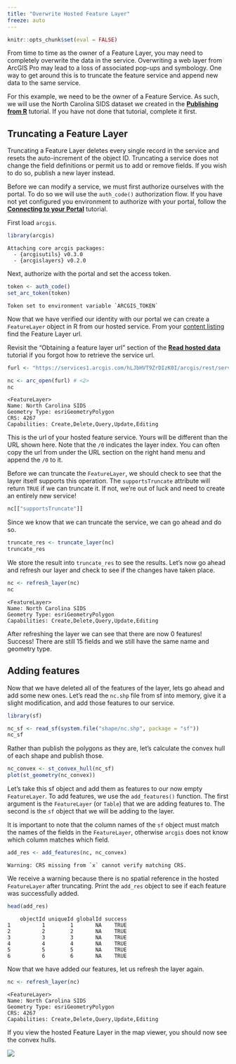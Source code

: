 ```yaml
---
title: "Overwrite Hosted Feature Layer"
freeze: auto
--- 
```


```r
knitr::opts_chunk$set(eval = FALSE)
```

From time to time as the owner of a Feature Layer, you may need to completely overwrite the data in the service. Overwriting a web layer from ArcGIS Pro may lead to a loss of associated pop-ups and symbology. One way to get around this is to truncate the feature service and append new data to the same service. 

For this example, we need to be the owner of a Feature Service. As such, we will use the North Carolina SIDS dataset we created in the [**Publishing from R**](../layers/publishing.qmd) tutorial. If you have not done that tutorial, complete it first.  

## Truncating a Feature Layer

Truncating a Feature Layer deletes every single record in the service and resets the auto-increment of the object ID. Truncating a service does not change the field definitions or permit us to add or remove fields. If you wish to do so, publish a new layer instead. 

Before we can modify a service, we must first authorize ourselves with the portal. To do so we will use the `auth_code()` authorization flow. If you have not yet configured you environment to authorize with your portal, follow the [**Connecting to your Portal**](/docs/auth/connecting-to-a-portal.qmd) tutorial. 

First load `arcgis`.

```r
library(arcgis)
```
```
Attaching core arcgis packages:
  - {arcgisutils} v0.3.0
  - {arcgislayers} v0.2.0
```

Next, authorize with the portal and set the access token.

```r
token <- auth_code()
set_arc_token(token)
```
```
Token set to environment variable `ARCGIS_TOKEN`
```

Now that we have verified our identity with our portal we can create a `FeatureLayer` object in R from our hosted service. From your [content listing](https://arcgis.com/home/content.html) find the Feature Layer url. 

:::{.callout-tip}
Revisit the "Obtaining a feature layer url" section of the [**Read hosted data**](/docs/layers/read-layers.qmd#obtaining-a-feature-layer-url) tutorial if you forgot how to retrieve the service url.
:::

```r
furl <- "https://services1.arcgis.com/hLJbHVT9ZrDIzK0I/arcgis/rest/services/North%20Carolina%20SIDS/FeatureServer/0" # <1>

nc <- arc_open(furl) # <2>
nc
```
```
<FeatureLayer>
Name: North Carolina SIDS
Geometry Type: esriGeometryPolygon
CRS: 4267
Capabilities: Create,Delete,Query,Update,Editing
```

:::{.aside}
This is the url of your hosted feature service. Yours will be different than the URL shown here. Note that the `/0` indicates the layer index. You can often copy the url from under the URL section on the right hand menu and append the `/0` to it. 
:::


Before we can truncate the `FeatureLayer`, we should check to see that the layer itself supports this operation. The `supportsTruncate` attribute will return `TRUE` if we can truncate it. If not, we're out of luck and need to create an entirely new service! 

```r
nc[["supportsTruncate"]]
```

Since we know that we can truncate the service, we can go ahead and do so. 

```r
truncate_res <- truncate_layer(nc)
truncate_res
```
We store the result into `truncate_res` to see the results. Let's now go ahead and refresh our layer and check to see if the changes have taken place. 

```r
nc <- refresh_layer(nc)
nc
```
```
<FeatureLayer>
Name: North Carolina SIDS
Geometry Type: esriGeometryPolygon
Capabilities: Create,Delete,Query,Update,Editing
```

After refreshing the layer we can see that there are now 0 features! Success! There are still 15 fields and we still have the same name and geometry type. 

## Adding features

Now that we have deleted all of the features of the layer, lets go ahead and add some new ones. Let's read the `nc.shp` file from sf into memory, give it a slight modification, and add those features to our service. 

```r
library(sf)

nc_sf <- read_sf(system.file("shape/nc.shp", package = "sf"))
nc_sf
```

Rather than publish the polygons as they are, let's calculate the convex hull of each shape and publish those. 

```r
nc_convex <- st_convex_hull(nc_sf)
plot(st_geometry(nc_convex))
```

Let's take this sf object and add them as features to our now empty `FeatureLayer`. To add features, we use the `add_features()` function. The first argument is the `FeatureLayer` (or `Table`) that we are adding features to. The second is the `sf` object that we will be adding to the layer.

:::{.callout-tip}
It is important to note that the column names of the `sf` object must match the names of the fields in the `FeatureLayer`, otherwise `arcgis` does not know which column matches which field. 
:::

```r
add_res <- add_features(nc, nc_convex)
```
```
Warning: CRS missing from `x` cannot verify matching CRS.
```

We receive a warning because there is no spatial reference in the hosted `FeatureLayer` after truncating. Print the `add_res` object to see if each feature was successfully added.

```r
head(add_res)
```
```
    objectId uniqueId globalId success
1          1        1       NA    TRUE
2          2        2       NA    TRUE
3          3        3       NA    TRUE
4          4        4       NA    TRUE
5          5        5       NA    TRUE
6          6        6       NA    TRUE
```

Now that we have added our features, let us refresh the layer again.

```r
nc <- refresh_layer(nc)
```
```
<FeatureLayer>
Name: North Carolina SIDS
Geometry Type: esriGeometryPolygon
CRS: 4267
Capabilities: Create,Delete,Query,Update,Editing
```

If you view the hosted Feature Layer in the map viewer, you should now see the convex hulls.

![](../shared/images/nc-convex-hulls.png)


